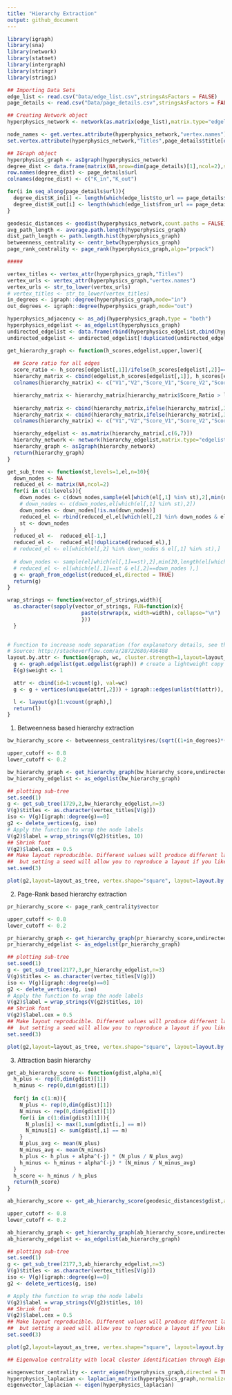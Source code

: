 ```yaml
---
title: "Hierarchy Extraction"
output: github_document
---
```



```r
library(igraph)
library(sna)
library(network)
library(statnet)
library(intergraph)
library(stringr)
library(stringi)

```


```r
## Importing Data Sets
edge_list <- read.csv("Data/edge_list.csv",stringsAsFactors = FALSE)
page_details <- read.csv("Data/page_details.csv",stringsAsFactors = FALSE)
```

```r
## Creating Network object
hyperphysics_network <- network(as.matrix(edge_list),matrix.type="edgelist",directed = TRUE)

node_names <- get.vertex.attribute(hyperphysics_network,"vertex.names") 
set.vertex.attribute(hyperphysics_network,"Titles",page_details$title[order(page_details$url)])

## IGraph object
hyperphysics_graph <- asIgraph(hyperphysics_network)
degree_dist <- data.frame(matrix(NA,nrow=dim(page_details)[1],ncol=2),stringsAsFactors = FALSE)
row.names(degree_dist) <- page_details$url
colnames(degree_dist) <- c("K_in","K_out")

for(i in seq_along(page_details$url)){
  degree_dist$K_in[i] <- length(which(edge_list$to_url == page_details$url[i]))
  degree_dist$K_out[i] <- length(which(edge_list$from_url == page_details$url[i]))
}

geodesic_distances <- geodist(hyperphysics_network,count.paths = FALSE)
avg_path_length <- average.path.length(hyperphysics_graph)
dist_path_length <- path.length.hist(hyperphysics_graph)
betweenness_centrality <- centr_betw(hyperphysics_graph)
page_rank_centrality <- page_rank(hyperphysics_graph,algo="prpack")

#####

vertex_titles <- vertex_attr(hyperphysics_graph,"Titles")
vertex_urls <- vertex_attr(hyperphysics_graph,"vertex.names")
vertex_urls <- str_to_lower(vertex_urls)
# vertex_titles <- str_to_lower(vertex_titles)
in_degrees <- igraph::degree(hyperphysics_graph,mode="in")
out_degrees <- igraph::degree(hyperphysics_graph,mode="out")

hyperphysics_adjacency <- as_adj(hyperphysics_graph,type = "both")
hyperphysics_edgelist <- as_edgelist(hyperphysics_graph)
undirected_edgelist <- data.frame(rbind(hyperphysics_edgelist,cbind(hyperphysics_edgelist[,2],hyperphysics_edgelist[,1])))
undirected_edgelist <- undirected_edgelist[!duplicated(undirected_edgelist), ]

```

```r
get_hierarchy_graph <- function(h_scores,edgelist,upper,lower){
  
  ## Score ratio for all edges
  score_ratio <- h_scores[edgelist[,1]]/ifelse(h_scores[edgelist[,2]]==0,0.00001,h_scores[edgelist[,2]])
  hierarchy_matrix <- cbind(edgelist,h_scores[edgelist[,1]], h_scores[edgelist[,2]], score_ratio)
  colnames(hierarchy_matrix) <- c("V1","V2","Score_V1","Score_V2","Score_Ratio")

  hierarchy_matrix <- hierarchy_matrix[hierarchy_matrix$Score_Ratio > lower & hierarchy_matrix$Score_Ratio <= upper,]
  
  hierarchy_matrix <- cbind(hierarchy_matrix,ifelse(hierarchy_matrix[,3] > hierarchy_matrix[,4],hierarchy_matrix[,1],hierarchy_matrix[,2]))
  hierarchy_matrix <- cbind(hierarchy_matrix,ifelse(hierarchy_matrix[,3] > hierarchy_matrix[,4],hierarchy_matrix[,2],hierarchy_matrix[,1]))
  colnames(hierarchy_matrix) <- c("V1","V2","Score_V1","Score_V2","Score_Ratio","Higher_Node","Lower_Node")

  hierarchy_edgelist <- as.matrix(hierarchy_matrix[,c(6,7)])
  hierarchy_network <- network(hierarchy_edgelist,matrix.type="edgelist",directed = TRUE)
  hierarchy_graph <- asIgraph(hierarchy_network)
  return(hierarchy_graph)
}

```

```r

get_sub_tree <- function(st,levels=1,el,n=10){
  down_nodes <- NA
  reduced_el <- matrix(NA,ncol=2)
  for(i in c(1:levels)){
    down_nodes <- c(down_nodes,sample(el[which(el[,1] %in% st),2],min(n,length(el[which(el[,1] %in% st),2]))))
    # down_nodes <- c(down_nodes,el[which(el[,1] %in% st),2])
    down_nodes <- down_nodes[!is.na(down_nodes)]
    reduced_el <- rbind(reduced_el,el[which(el[,2] %in% down_nodes & el[,1] %in% st),])
    st <- down_nodes
  }
  reduced_el <-  reduced_el[-1,]
  reduced_el <-  reduced_el[!duplicated(reduced_el),]
  # reduced_el <- el[which(el[,2] %in% down_nodes & el[,1] %in% st),]  
  
  # down_nodes <- sample(el[which(el[,1]==st),2],min(20,length(el[which(el[,1]==st),2])))
  # reduced_el <- el[which(el[,1]==st & el[,2]==down_nodes ),]
  g <- graph_from_edgelist(reduced_el,directed = TRUE)
  return(g)
}

wrap_strings <- function(vector_of_strings,width){
  as.character(sapply(vector_of_strings, FUN=function(x){
                        paste(strwrap(x, width=width), collapse="\n")
                        }))
  }
  

# Function to increase node separation (for explanatory details, see the link below)
# Source: http://stackoverflow.com/a/28722680/496488
layout.by.attr <- function(graph, wc, cluster.strength=1,layout=layout_as_tree) {  
  g <- graph.edgelist(get.edgelist(graph)) # create a lightweight copy of graph w/o the attributes.
  E(g)$weight <- 1

  attr <- cbind(id=1:vcount(g), val=wc)
  g <- g + vertices(unique(attr[,2])) + igraph::edges(unlist(t(attr)), weight=cluster.strength)

  l <- layout(g)[1:vcount(graph),]
  return(l)
}


```


1. Betweenness based hierarchy extraction

```r
bw_hierarchy_score <- betweenness_centrality$res/(sqrt((1+in_degrees)*(1+out_degrees)))

upper_cutoff <- 0.8
lower_cutoff <- 0.2

bw_hierarchy_graph <- get_hierarchy_graph(bw_hierarchy_score,undirected_edgelist,upper_cutoff,lower_cutoff)
bw_hierarchy_edgelist <- as_edgelist(bw_hierarchy_graph)

## plotting sub-tree
set.seed(1)
g <- get_sub_tree(1729,2,bw_hierarchy_edgelist,n=3)
V(g)$titles <- as.character(vertex_titles[V(g)])
iso <- V(g)[igraph::degree(g)==0]
g2 <- delete_vertices(g, iso)
# Apply the function to wrap the node labels
V(g2)$label = wrap_strings(V(g2)$titles, 10)
## Shrink font
V(g2)$label.cex = 0.5
## Make layout reproducible. Different values will produce different layouts,
##  but setting a seed will allow you to reproduce a layout if you like it.
set.seed(3)

plot(g2,layout=layout_as_tree, vertex.shape="square", layout=layout.by.attr(g2, wc=1),vertex.size=nchar(V(g2)$titles)*2,edge.arrow.size=.5)

```

2. Page-Rank based hierarchy extraction

```r

pr_hierarchy_score <- page_rank_centrality$vector

upper_cutoff <- 0.8
lower_cutoff <- 0.2

pr_hierarchy_graph <- get_hierarchy_graph(pr_hierarchy_score,undirected_edgelist,upper_cutoff,lower_cutoff)
pr_hierarchy_edgelist <- as_edgelist(pr_hierarchy_graph)

## plotting sub-tree
set.seed(1)
g <- get_sub_tree(2177,3,pr_hierarchy_edgelist,n=3)
V(g)$titles <- as.character(vertex_titles[V(g)])
iso <- V(g)[igraph::degree(g)==0]
g2 <- delete_vertices(g, iso)
# Apply the function to wrap the node labels
V(g2)$label = wrap_strings(V(g2)$titles, 10)
## Shrink font
V(g2)$label.cex = 0.5
## Make layout reproducible. Different values will produce different layouts,
##  but setting a seed will allow you to reproduce a layout if you like it.
set.seed(3)

plot(g2,layout=layout_as_tree, vertex.shape="square", layout=layout.by.attr(g2, wc=1),vertex.size=nchar(V(g2)$titles)*2,edge.arrow.size=.5)
```

3. Attraction basin hierarchy

```r
get_ab_hierarchy_score <- function(gdist,alpha,m){
  h_plus <- rep(0,dim(gdist)[1])
  h_minus <- rep(0,dim(gdist)[1])
  
  for(j in c(1:m)){  
    N_plus <- rep(0,dim(gdist)[1])
    N_minus <- rep(0,dim(gdist)[1])
    for(i in c(1:dim(gdist)[1])){
      N_plus[i] <- max(1,sum(gdist[i,] == m))
      N_minus[i] <- sum(gdist[,i] == m)
    }
    N_plus_avg <- mean(N_plus)
    N_minus_avg <- mean(N_minus)
    h_plus <- h_plus + alpha^(-j) * (N_plus / N_plus_avg)
    h_minus <- h_minus + alpha^(-j) * (N_minus / N_minus_avg)
  }
  h_score <- h_minus / h_plus
  return(h_score)
}

ab_hierarchy_score <- get_ab_hierarchy_score(geodesic_distances$gdist,alpha=2,m=3)

upper_cutoff <- 0.8
lower_cutoff <- 0.2

ab_hierarchy_graph <- get_hierarchy_graph(ab_hierarchy_score,undirected_edgelist,upper_cutoff,lower_cutoff)
ab_hierarchy_edgelist <- as_edgelist(ab_hierarchy_graph)

## plotting sub-tree
set.seed(1)
g <- get_sub_tree(2177,3,ab_hierarchy_edgelist,n=3)
V(g)$titles <- as.character(vertex_titles[V(g)])
iso <- V(g)[igraph::degree(g)==0]
g2 <- delete_vertices(g, iso)

# Apply the function to wrap the node labels
V(g2)$label = wrap_strings(V(g2)$titles, 10)
## Shrink font
V(g2)$label.cex = 0.5
## Make layout reproducible. Different values will produce different layouts,
##  but setting a seed will allow you to reproduce a layout if you like it.
set.seed(3)

plot(g2,layout=layout_as_tree, vertex.shape="square", layout=layout.by.attr(g2, wc=1),vertex.size=nchar(V(g2)$titles)*2,edge.arrow.size=.5)

```

```r
## Eigenvalue centrality with local cluster identification through Eigenvectors of the laplacian of the adjacency matrix

eingenvector_centrality <- centr_eigen(hyperphysics_graph,directed = TRUE)
hyperphysics_laplacian <- laplacian_matrix(hyperphysics_graph,normalized = TRUE)
eigenvector_laplacian <- eigen(hyperphysics_laplacian)


```

